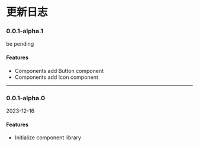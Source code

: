 # 更新日志

### 0.0.1-alpha.1

be pending

#### Features

* Components add Button component
* Components add Icon component


-----------------


### 0.0.1-alpha.0

2023-12-16

#### Features

* Initialize component library